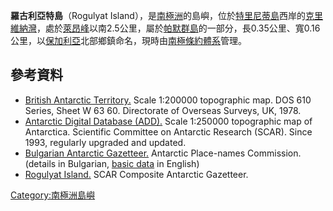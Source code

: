 {{coord|63|48|47|S|60|48|38|W|}}

'''羅古利亞特島'''（Rogulyat Island），是[[南極洲|南極洲]]的島嶼，位於[[特里尼蒂島|特里尼蒂島]]西岸的[[克里維納灣|克里維納灣]]，處於[[萊昂峰|萊昂峰]]以南2.5公里，屬於[[帕默群島|帕默群島]]的一部分，長0.35公里、寬0.16公里，以[[保加利亞|保加利亞]]北部鄉鎮命名，現時由[[南極條約體系|南極條約體系]]管理。

==參考資料==
* [http://data.aad.gov.au/aadc/mapcat/display_map.cfm?map_id=3197 British Antarctic Territory.] {{Wayback|url=http://data.aad.gov.au/aadc/mapcat/display_map.cfm?map_id=3197 |date=20131110102903 }}  Scale 1:200000 topographic map.  DOS 610 Series, Sheet W 63 60.  Directorate of Overseas Surveys, UK, 1978.
* [http://www.add.scar.org Antarctic Digital Database (ADD).] {{Wayback|url=http://www.add.scar.org/ |date=20170305000653 }} Scale 1:250000 topographic map of Antarctica. Scientific Committee on Antarctic Research (SCAR). Since 1993, regularly upgraded and updated.
* [http://apcbg.org/gazet-bg.doc Bulgarian Antarctic Gazetteer.] {{Wayback|url=http://apcbg.org/gazet-bg.doc |date=20131012104624 }} Antarctic Place-names Commission. (details in Bulgarian, [http://apcbg.org/gazet.htm basic data] {{Wayback|url=http://apcbg.org/gazet.htm |date=20160304071225 }} in English)
* [https://data.aad.gov.au/aadc/gaz/scar/display_name.cfm?gaz_id=137721 Rogulyat Island.] SCAR Composite Antarctic Gazetteer.

{{Antarctica-geo-stub}}
[[Category:南極洲島嶼|Category:南極洲島嶼]]